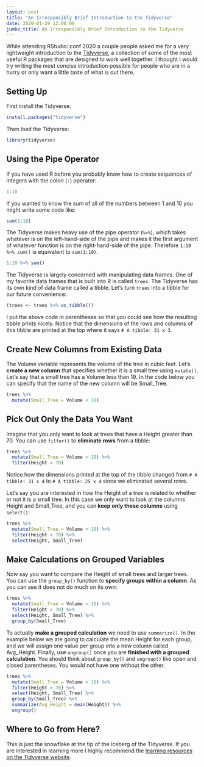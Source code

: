 ```yaml
---
layout: post
title: "An Irresponsibly Brief Introduction to the Tidyverse"
date: 2020-01-29 12:00:00
jumbo_title: An Irresponsibly Brief Introduction to the Tidyverse
---
```


While attending RStudio::conf 2020 a couple people asked me for a very
lightweight introduction to the [Tidyverse](https://www.tidyverse.org/),
a collection of some of the
most useful R packages that are designed to work well together. I thought I
would try writing the most concise introduction possible for people who are in
a hurry or only want a little taste of what is out there.

## Setting Up

First install the Tidyverse:

```r
install.packages("tidyverse")
```

Then load the Tidyverse:

```r
library(tidyverse)
```

## Using the Pipe Operator

If you have used R before you probably know how to create sequences of
integers with the colon (`:`) operator:

```r
1:10
```

If you wanted to know the sum of all of the numbers between 1 and 10 you might
write some code like:

```r
sum(1:10)
```

The Tidyverse makes heavy use of the pipe operator (`%>%`), which takes
whatever is on the left-hand-side of the pipe and makes it the first argument
of whatever function is on the right-hand-side of the pipe. 
Therefore `1:10 %>% sum()` is equivalent to `sum(1:10)`.

```r
1:10 %>% sum()
```

The Tidyverse is largely concerned with manipulating data frames. One of my
favorite data frames that is built into R is called `trees`. The Tidyverse has
its own kind of data frame called a tibble. Let's turn `trees` into a tibble
for our future convenience:

```r
(trees <- trees %>% as_tibble())
```

I put the above code in parentheses so that you could see how the resulting
tibble prints nicely. Notice that the dimensions of the rows and columns of
this tibble are printed at the top where it says `# A tibble: 31 x 3`.

## Create New Columns from Existing Data

The Volume variable represents the volume of the tree in cubic feet. Let's
**create a new column** that specifies whether it is a small tree
using `mutate()`. Let's say that a small tree has a Volume less than 19.
In the code below you can specify that the name of the new column will be 
Small_Tree.

```r
trees %>% 
  mutate(Small_Tree = Volume < 19)
```

## Pick Out Only the Data You Want

Imagine that you only want to look at trees that have a Height greater than 70.
You can use `filter()` to **eliminate rows** from a tibble:

```r
trees %>% 
  mutate(Small_Tree = Volume < 19) %>% 
  filter(Height > 70)
```

Notice how the dimensions printed at the top of the tibble changed from 
`# A tibble: 31 x 4` to `# A tibble: 25 x 4` since we eliminated several rows.

Let's say you are interested in how the Height of a tree is related to whether
or not it is a small tree. In this case we only want to look at the columns
Height and Small_Tree, and you can **keep only these columns** using `select()`:

```r
trees %>% 
  mutate(Small_Tree = Volume < 19) %>% 
  filter(Height > 70) %>% 
  select(Height, Small_Tree)
```

## Make Calculations on Grouped Variables

Now say you want to compare the Height of small trees and larger trees. You can
use the `group_by()` function to **specify groups within a column**. As you can
see it does not do much on its own:

```r
trees %>% 
  mutate(Small_Tree = Volume < 19) %>% 
  filter(Height > 70) %>% 
  select(Height, Small_Tree) %>% 
  group_by(Small_Tree)
```

To actually **make a grouped calculation** we need to use `summarize()`. In the
example below we are going to calculate the mean Height for each group, and
we will assign one value per group into a new column called Avg_Height. Finally,
use `ungroup()` once you are **finished with a grouped calculation**. You should
think about `group_by()` and `ungroup()` like open and closed parentheses. You
would not have one without the other.

```r
trees %>% 
  mutate(Small_Tree = Volume < 19) %>% 
  filter(Height > 70) %>% 
  select(Height, Small_Tree) %>% 
  group_by(Small_Tree) %>% 
  summarize(Avg_Height = mean(Height)) %>% 
  ungroup()
```

## Where to Go from Here?

This is just the snowflake at the tip of the iceberg of the Tidyverse. If you
are interested in learning more I highly recommend the 
[learning resources on the Tidyverse website](https://www.tidyverse.org/learn/).